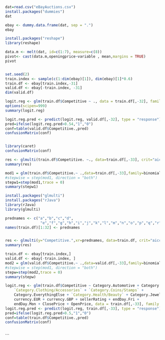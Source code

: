```{r}
dat=read.csv("eBayAuctions.csv")
install.packages("dummies")
dat


```

```{r}


ebay <- dummy.data.frame(dat, sep = ".")
ebay
```

```{r}
install.packages("reshape")
library(reshape)
```

```{r}
data.m <- melt(dat, id=c(1:7), measure=c(8))
pivot<- cast(data.m,openingprice~variable , mean,margins = TRUE)
pivot
```

```{r}

```

```{r}
set.seed(2)
train.index <- sample(c(1:dim(ebay)[1]), dim(ebay)[1]*0.6)
train.df <- ebay[train.index,-31]
valid.df <- ebay[-train.index, -31]
dim(valid.df)

```

```{r}
logit.reg <- glm(train.df$Competitive ~ ., data = train.df[,-32], family = "binomial")
options(scipen=999)
summary(logit.reg)
```

```{r}
logit.reg.pred <- predict(logit.reg, valid.df[,-32], type = "response")
pred=ifelse(logit.reg.pred>0.54,"1","0")
conf=table(valid.df$Competitive.,pred)
confusionMatrix(conf)
```

```{r}

```

```{r}
library(caret) 
confusionMatrix(conf)
```

```{r}
res <- glmulti(train.df$Competitive. ~., data=train.df[,-33], crit="aicc") 
summary(res)
```

```{r}
mod1 = glm(train.df$Competitive.~ .,data=train.df[,-33],family=binomial) 
#stepwise = step(mod1, direction = "both")
stepw1=step(mod1,trace = 0)
summary(stepw1)
```

```{r}

install.packages("glmulti")
install.packages("rJava")
library(rJava)
library(glmulti)


```

```{r}
prednames <- c("a","b","c","d",
                "e","f","g","h","i","j","k","l","m","n","o","p","q","r","s","t","u","v","w","x","y","z","aa","bb","cc","dd","ee","ff")
names(train.df)[1:32] <- prednames


res <- glmulti(y="Competitive.",xr=prednames, data=train.df, crit="aicc") 
summary(res)
```

```{r}
train.df <- ebay[train.index,]
valid.df <- ebay[-train.index, ]
mod2 = glm(valid.df$Competitive.~ .,data=valid.df[,-33],family=binomial) 
#stepwise = step(mod1, direction = "both")
stepw=step(mod2,trace = 0)
summary(stepw)
```

```{r}
logit.reg <- glm(train.df$Competitive ~ Category.Automotive + Category.Books + 
    `Category.Clothing/Accessories` + `Category.Coins/Stamps` + 
    Category.EverythingElse + `Category.Health/Beauty` + Category.Jewelry + 
    currency.EUR + currency.GBP + sellerRating + endDay.Fri + 
    endDay.Mon + ClosePrice + OpenPrice, data = train.df[,-33], family = "binomial")
logit.reg.pred <- predict(logit.reg, train.df[,-33], type = "response")
pred=ifelse(logit.reg.pred>0.5,"1","0")
conf=table(train.df$Competitive.,pred)
confusionMatrix(conf)
```

```{r}


```

```

